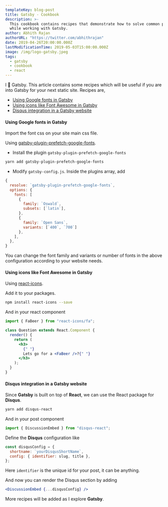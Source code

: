 ```yaml
---
templateKey: blog-post
title: Gatsby - Cookbook
description: >-
  This cookbook contains recipes that demonstrate how to solve common problems
  while working with Gatsby.
author: Abhith Rajan
authorURL: "https://twitter.com/abhithrajan"
date: 2019-04-26T20:00:00.000Z
lastModificationTime: 2019-05-03T15:00:00.000Z
image: /img/logo-gatsby.jpeg
tags:
  - gatsby
  - cookbook
  - react
---
```


I 💟 Gatsby. This article contains some recipes which will be useful if you are into Gatsby for your next static site. Recipes are,

- [Using Google fonts in Gatsby](#using-google-fonts-in-gatsby)
- [Using icons like Font Awesome in Gatsby](#using-icons-like-font-awesome-in-gatsby)
- [Disqus integration in a Gatsby website](#disqus-integration-in-a-gatsby-website)

#### Using Google fonts in Gatsby

Import the font css on your site main css file.

Using [gatsby-plugin-prefetch-google-fonts](https://www.gatsbyjs.org/packages/gatsby-plugin-prefetch-google-fonts/).

- Install the plugin `gatsby-plugin-prefetch-google-fonts`

```bash
yarn add gatsby-plugin-prefetch-google-fonts
```

- Modify `gatsby-config.js`. Inside the plugins array, add

```js
{
  resolve: `gatsby-plugin-prefetch-google-fonts`,
  options: {
    fonts: [
      {
        family: `Oswald`,
        subsets: [`latin`],
      },
      {
        family: `Open Sans`,
        variants: [`400`, `700`]
      },
    ],
  },
}
```

You can change the font family and variants or number of fonts in the above configuration according to your website needs.

#### Using icons like Font Awesome in Gatsby

Using [react-icons](https://github.com/react-icons/react-icons).

Add it to your packages.

```bash
npm install react-icons --save
```

And in your react component

```jsx
import { FaBeer } from "react-icons/fa";

class Question extends React.Component {
  render() {
    return (
      <h3>
        {" "}
        Lets go for a <FaBeer />?{" "}
      </h3>
    );
  }
}
```

#### Disqus integration in a Gatsby website

Since **Gatsby** is built on top of **React**, we can use the React package for **Disqus**.

```bash
yarn add disqus-react
```

And in your post component

```js
import { DiscussionEmbed } from "disqus-react";
```

Define the **Disqus** configuration like

```js
const disqusConfig = {
  shortname: `yourDisqusShortName`,
  config: { identifier: slug, title },
};
```

Here `identifier` is the unique id for your post, it can be anything.

And now you can render the Disqus section by adding

```jsx
<DiscussionEmbed {...disqusConfig} />
```

More recipes will be added as I explore **Gatsby**.
